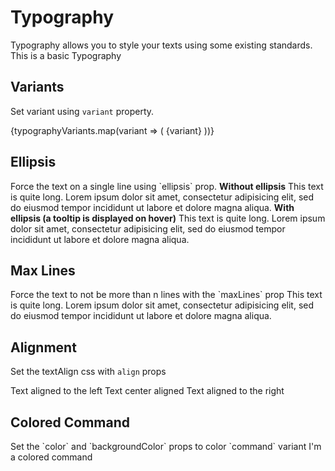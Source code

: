
<Meta title="Components/Typography" component={Typography} />

# Typography

<Description>
  Typography allows you to style your texts using some existing standards.
</Description>

<Canvas>
  <Story name="Basic">
    <Typography>This is a basic Typography</Typography>
  </Story>
</Canvas>

## Variants

<Description>Set variant using `variant` property.</Description>

<Canvas>
  <Story name="Variants">
    <Boxer my={1}>
      {typographyVariants.map(variant => (
        <Typography key={variant} variant={variant}>
          {variant}
        </Typography>
      ))}
    </Boxer>
  </Story>
</Canvas>

## Ellipsis

<Description>
  Force the text on a single line using `ellipsis` prop.
</Description>

<Canvas>
  <Story name="Ellipsis">
    <strong>Without ellipsis</strong>
    <Box width={500} mt={1} mb={2}>
      <Typography>
        This text is quite long. Lorem ipsum dolor sit amet, consectetur
        adipisicing elit, sed do eiusmod tempor incididunt ut labore et dolore
        magna aliqua.
      </Typography>
    </Box>
    <strong>With ellipsis (a tooltip is displayed on hover)</strong>
    <Box width={500} mt={1} mb={2}>
      <Typography ellipsis>
        This text is quite long. Lorem ipsum dolor sit amet, consectetur
        adipisicing elit, sed do eiusmod tempor incididunt ut labore et dolore
        magna aliqua.
      </Typography>
    </Box>
  </Story>
</Canvas>

## Max Lines

<Description>
  Force the text to not be more than n lines with the `maxLines` prop
</Description>

<Canvas>
  <Story name="Max Lines">
    <Typography width={300} maxLines={2}>
      This text is quite long. Lorem ipsum dolor sit amet, consectetur
      adipisicing elit, sed do eiusmod tempor incididunt ut labore et dolore
      magna aliqua.
    </Typography>
  </Story>
</Canvas>

## Alignment

<Description>Set the textAlign css with `align` props</Description>

<Canvas isColumn>
  <Story name="Alignment">
    <Typography align="left">Text aligned to the left</Typography>
    <Typography align="center">Text center aligned</Typography>
    <Typography align="right">Text aligned to the right</Typography>
  </Story>
</Canvas>

## Colored Command

<Description>
  Set the `color` and `backgroundColor` props to color `command` variant
</Description>

<Canvas isColumn>
  <Story name="Colored Command">
    <Typography
      variant="command"
      color="blue"
      backgroundColor="lightBlue"
      align="left"
    >
      I'm a colored command
    </Typography>
  </Story>
</Canvas>
